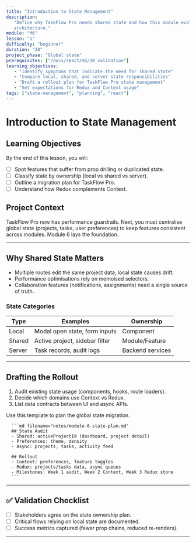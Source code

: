 ```yaml
---
title: "Introduction to State Management"
description:
   "Define why TaskFlow Pro needs shared state and how this module evolves the
   architecture."
module: "M6"
lesson: "1"
difficulty: "beginner"
duration: "20"
project_phase: "Global state"
prerequisites: ["/docs/react/m5/10_validation"]
learning_objectives:
   - "Identify symptoms that indicate the need for shared state"
   - "Compare local, shared, and server state responsibilities"
   - "Draft a rollout plan for TaskFlow Pro state management"
   - "Set expectations for Redux and Context usage"
tags: ["state-management", "planning", "react"]
---
```



# Introduction to State Management

## Learning Objectives

By the end of this lesson, you will:

-  [ ] Spot features that suffer from prop drilling or duplicated state.
-  [ ] Classify state by ownership (local vs shared vs server).
-  [ ] Outline a migration plan for TaskFlow Pro.
-  [ ] Understand how Redux complements Context.

## Project Context

TaskFlow Pro now has performance guardrails. Next, you must centralise global
state (projects, tasks, user preferences) to keep features consistent across
modules. Module 6 lays the foundation.

---

## Why Shared State Matters

-  Multiple routes edit the same project data; local state causes drift.
-  Performance optimisations rely on memoised selectors.
-  Collaboration features (notifications, assignments) need a single source of
   truth.

### State Categories

| Type   | Examples                       | Ownership        |
| ------ | ------------------------------ | ---------------- |
| Local  | Modal open state, form inputs  | Component        |
| Shared | Active project, sidebar filter | Module/Feature   |
| Server | Task records, audit logs       | Backend services |

---

## Drafting the Rollout

1. Audit existing state usage (components, hooks, route loaders).
2. Decide which domains use Context vs Redux.
3. List data contracts between UI and async APIs.

<Accordions type='single' className='mt-4'>
   <Accordion title='State Rollout Template'>
      <p>Use this template to plan the global state migration.</p>

      ```md filename="notes/module-6-state-plan.md"
      ## State Audit
      - Shared: activeProjectId (dashboard, project detail)
      - Preferences: theme, density
      - Async: projects, tasks, activity feed

      ## Rollout
      - Context: preferences, feature toggles
      - Redux: projects/tasks data, async queues
      - Milestones: Week 1 audit, Week 2 Context, Week 3 Redux store
      ```

   </Accordion>
</Accordions>

---

## ✅ Validation Checklist

-  [ ] Stakeholders agree on the state ownership plan.
-  [ ] Critical flows relying on local state are documented.
-  [ ] Success metrics captured (fewer prop chains, reduced re-renders).

---


